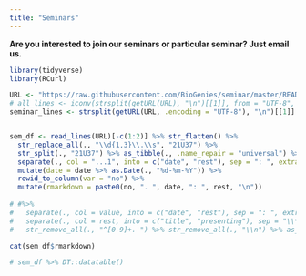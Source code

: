 ```yaml
---
title: "Seminars"
---
```


**Are you interested to join our seminars or particular seminar? Just email us.**

```r
library(tidyverse)
library(RCurl)

URL <- "https://raw.githubusercontent.com/BioGenies/seminar/master/README.md"
# all_lines <- iconv(strsplit(getURL(URL), "\n")[[1]], from = "UTF-8", to = "UTF-8")
seminar_lines <- strsplit(getURL(URL, .encoding = "UTF-8"), "\n")[[1]] #%>% as_tibble()


sem_df <- read_lines(URL)[-c(1:2)] %>% str_flatten() %>%
  str_replace_all(., "\\d{1,3}\\.\\s", "21U37") %>%
  str_split(., "21U37") %>% as_tibble(., .name_repair = "universal") %>% .[-1, ] %>%  
  separate(., col = "...1", into = c("date", "rest"), sep = ": ", extra = "merge") %>% 
  mutate(date = date %>% as.Date(., "%d-%m-%Y")) %>% 
  rowid_to_column(var = "no") %>% 
  mutate(rmarkdown = paste0(no, ". ", date, ": ", rest, "\n"))
  
# #%>% 
#   separate(., col = value, into = c("date", "rest"), sep = ": ", extra = "merge") %>% 
#   separate(., col = rest, into = c("title", "presenting"), sep = "\\*, ", extra = "merge") %>% 
#   str_remove_all(., "^[0-9]+. ") %>% str_remove_all(., "\\n") %>% as_tibble()

cat(sem_df$rmarkdown)

# sem_df %>% DT::datatable()

``` 

